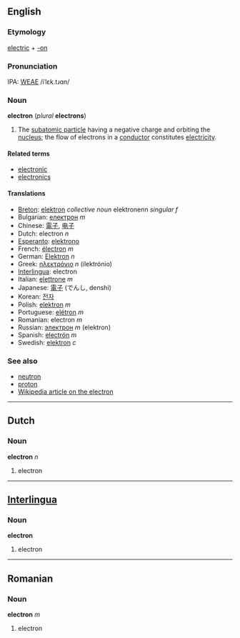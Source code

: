 ==English==
===Etymology===
[[electric]] + [[-on]]

===Pronunciation===
IPA: [[WEAE]] /iˈlɛk.tɹɑn/

=== Noun ===
'''electron''' (''plural'' '''electrons''')

#The [[subatomic particle]] having a negative charge and orbiting the [[nucleus]]; the flow of electrons in a [[conductor]] constitutes [[electricity]].
<!-- Its movement is the cause of electricity. It has a [[charge]] of 1.602 × 10<sup>-19</sup> [[coulomb]].  See [[w:Electron|Wikipedia on Electron]] for more information. -->

====Related terms====
*[[electronic]]
*[[electronics]]

==== Translations ====
*[[Breton]]: [[elektron]] ''collective noun'' elektronenn ''singular f''
*Bulgarian: [[електрон]] ''m''
*Chinese: [[電子]], [[电子]]
*Dutch: electron ''n''
*[[Esperanto]]: [[elektrono]]
*French: [[électron]] ''m''
*German: [[Elektron]] ''n''
*Greek: [[ηλεκτρόνιο]] ''n'' (ilektr&oacute;nio)
*[[Interlingua]]: electron
*Italian: [[elettrone]] ''m''
*Japanese: [[電子]] (でんし, denshi)
*Korean: [[전자]]
*Polish: [[elektron]] ''m''
*Portuguese: [[elétron]] ''m''
*Romanian: electron ''m''
*Russian: [[электрон]] ''m'' (elektron)
*Spanish: [[electrón]] ''m''
*Swedish: [[elektron]] ''c''

===See also===
*[[neutron]]
*[[proton]]
*[[en:Electron|Wikipedia article on the electron]]

----
==Dutch==
===Noun===
'''electron''' ''n''

#electron

----
==[[Interlingua]]==
===Noun===
'''electron'''

#electron

----
==Romanian==
===Noun===
'''electron''' ''m''

#electron